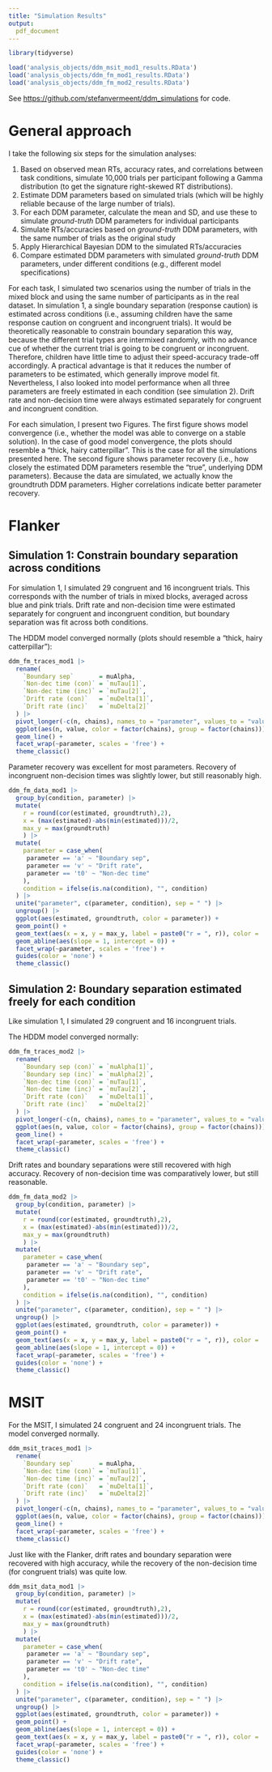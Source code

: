 ```yaml
---
title: "Simulation Results"
output:
  pdf_document
---
```


```r
library(tidyverse)

load('analysis_objects/ddm_msit_mod1_results.RData')
load('analysis_objects/ddm_fm_mod1_results.RData')
load('analysis_objects/ddm_fm_mod2_results.RData')
```

See [https://github.com/stefanvermeent/ddm_simulations](https://github.com/stefanvermeent/ddm_simulations) for code.

# General approach

 I take the following six steps for the simulation analyses:

1. Based on observed mean RTs, accuracy rates, and correlations between task conditions, simulate 10,000 trials per participant following a Gamma distribution (to get the signature right-skewed RT distributions).
2. Estimate DDM parameters based on simulated trials (which will be highly reliable because of the large number of trials).
3. For each DDM parameter, calculate the mean and SD, and use these to simulate *ground-truth* DDM parameters for individual participants
4. Simulate RTs/accuracies based on *ground-truth* DDM parameters, with the same number of trials as the original study
5. Apply Hierarchical Bayesian DDM to the simulated RTs/accuracies
6. Compare estimated DDM parameters with simulated *ground-truth* DDM parameters, under different conditions (e.g., different model specifications)

For each task, I simulated two scenarios using the number of trials in the mixed block and using the same number of participants as in the real dataset.
In simulation 1, a single boundary separation (response caution) is estimated across conditions (i.e., assuming children have the same response caution on congruent and incongruent trials).
It would be theoretically reasonable to constrain boundary separation this way, because the different trial types are intermixed randomly, with no advance cue of whether the current trial is going to be congruent or incongruent.
Therefore, children have little time to adjust their speed-accuracy trade-off accordingly.
A practical advantage is that it reduces the number of parameters to be estimated, which generally improve model fit.
Nevertheless, I also looked into model performance when all three parameters are freely estimated in each condition (see simulation 2).
Drift rate and non-decision time were always estimated separately for congruent and incongruent condition.

For each simulation, I present two Figures.
The first figure shows model convergence (i.e., whether the model was able to converge on a stable solution).
In the case of good model convergence, the plots should resemble a "thick, hairy catterpillar". 
This is the case for all the simulations presented here.
The second figure shows parameter recovery (i.e., how closely the estimated DDM parameters resemble the "true", underlying DDM parameters).
Because the data are simulated, we actually know the groundtruth DDM parameters.
Higher correlations indicate better parameter recovery.

# Flanker

## Simulation 1: Constrain boundary separation across conditions

For simulation 1, I simulated 29 congruent and 16 incongruent trials.
This corresponds with the number of trials in mixed blocks, averaged across blue and pink trials.
Drift rate and non-decision time were estimated separately for congruent and incongruent condition, but boundary separation was fit across both conditions.


The HDDM model converged normally (plots should resemble a "thick, hairy catterpillar"):

```r
ddm_fm_traces_mod1 |> 
  rename(
    `Boundary sep`       = muAlpha,
    `Non-dec time (con)` = `muTau[1]`,
    `Non-dec time (inc)` = `muTau[2]`,
    `Drift rate (con)`   = `muDelta[1]`,
    `Drift rate (inc)`   = `muDelta[2]`
  ) |> 
  pivot_longer(-c(n, chains), names_to = "parameter", values_to = "value") |> 
  ggplot(aes(n, value, color = factor(chains), group = factor(chains))) + 
  geom_line() +
  facet_wrap(~parameter, scales = 'free') +
  theme_classic()

```

Parameter recovery was excellent for most parameters.
Recovery of incongruent non-decision times was slightly lower, but still reasonably high.


```r
ddm_fm_data_mod1 |> 
  group_by(condition, parameter) |> 
  mutate(
    r = round(cor(estimated, groundtruth),2),
    x = (max(estimated)-abs(min(estimated)))/2,
    max_y = max(groundtruth)
    ) |> 
  mutate(
    parameter = case_when(
     parameter == 'a' ~ "Boundary sep",
     parameter == 'v' ~ "Drift rate",
     parameter == 't0' ~ "Non-dec time"
    ),
    condition = ifelse(is.na(condition), "", condition)
  ) |> 
  unite("parameter", c(parameter, condition), sep = " ") |> 
  ungroup() |> 
  ggplot(aes(estimated, groundtruth, color = parameter)) +
  geom_point() +
  geom_text(aes(x = x, y = max_y, label = paste0("r = ", r)), color = 'black', check_overlap = TRUE) +
  geom_abline(aes(slope = 1, intercept = 0)) +
  facet_wrap(~parameter, scales = 'free') +
  guides(color = 'none') +
  theme_classic()
```

## Simulation 2: Boundary separation estimated freely for each condition

Like simulation 1, I simulated 29 congruent and 16 incongruent trials.

The HDDM model converged normally:

```r
ddm_fm_traces_mod2 |> 
  rename(
    `Boundary sep (con)` = `muAlpha[1]`,
    `Boundary sep (inc)` = `muAlpha[2]`,
    `Non-dec time (con)` = `muTau[1]`,
    `Non-dec time (inc)` = `muTau[2]`,
    `Drift rate (con)`   = `muDelta[1]`,
    `Drift rate (inc)`   = `muDelta[2]`
  ) |> 
  pivot_longer(-c(n, chains), names_to = "parameter", values_to = "value") |> 
  ggplot(aes(n, value, color = factor(chains), group = factor(chains))) + 
  geom_line() +
  facet_wrap(~parameter, scales = 'free') +
  theme_classic()
```

Drift rates and boundary separations were still recovered with high accuracy.
Recovery of non-decision time was comparatively lower, but still reasonable.


```r
ddm_fm_data_mod2 |> 
  group_by(condition, parameter) |> 
  mutate(
    r = round(cor(estimated, groundtruth),2),
    x = (max(estimated)-abs(min(estimated)))/2,
    max_y = max(groundtruth)
    ) |> 
  mutate(
    parameter = case_when(
     parameter == 'a' ~ "Boundary sep",
     parameter == 'v' ~ "Drift rate",
     parameter == 't0' ~ "Non-dec time"
    ),
    condition = ifelse(is.na(condition), "", condition)
  ) |> 
  unite("parameter", c(parameter, condition), sep = " ") |> 
  ungroup() |> 
  ggplot(aes(estimated, groundtruth, color = parameter)) +
  geom_point() +
  geom_text(aes(x = x, y = max_y, label = paste0("r = ", r)), color = 'black', check_overlap = TRUE) +
  geom_abline(aes(slope = 1, intercept = 0)) +
  facet_wrap(~parameter, scales = 'free') +
  guides(color = 'none') +
  theme_classic()
```

# MSIT

For the MSIT, I simulated 24 congruent and 24 incongruent trials.
The model converged normally.

```r
ddm_msit_traces_mod1 |> 
  rename(
    `Boundary sep`       = muAlpha,
    `Non-dec time (con)` = `muTau[1]`,
    `Non-dec time (inc)` = `muTau[2]`,
    `Drift rate (con)`   = `muDelta[1]`,
    `Drift rate (inc)`   = `muDelta[2]`
  ) |> 
  pivot_longer(-c(n, chains), names_to = "parameter", values_to = "value") |> 
  ggplot(aes(n, value, color = factor(chains), group = factor(chains))) + 
  geom_line() +
  facet_wrap(~parameter, scales = 'free') +
  theme_classic()

```

Just like with the Flanker, drift rates and boundary separation were recovered with high accuracy, while the recovery of the non-decision time (for congruent trials) was quite low.


```r
ddm_msit_data_mod1 |> 
  group_by(condition, parameter) |> 
  mutate(
    r = round(cor(estimated, groundtruth),2),
    x = (max(estimated)-abs(min(estimated)))/2,
    max_y = max(groundtruth)
    ) |> 
  mutate(
    parameter = case_when(
     parameter == 'a' ~ "Boundary sep",
     parameter == 'v' ~ "Drift rate",
     parameter == 't0' ~ "Non-dec time"
    ),
    condition = ifelse(is.na(condition), "", condition)
  ) |> 
  unite("parameter", c(parameter, condition), sep = " ") |> 
  ungroup() |> 
  ggplot(aes(estimated, groundtruth, color = parameter)) +
  geom_point() +
  geom_abline(aes(slope = 1, intercept = 0)) +
  geom_text(aes(x = x, y = max_y, label = paste0("r = ", r)), color = 'black', check_overlap = TRUE) +
  facet_wrap(~parameter, scales = 'free') +
  guides(color = 'none') +
  theme_classic()
```

